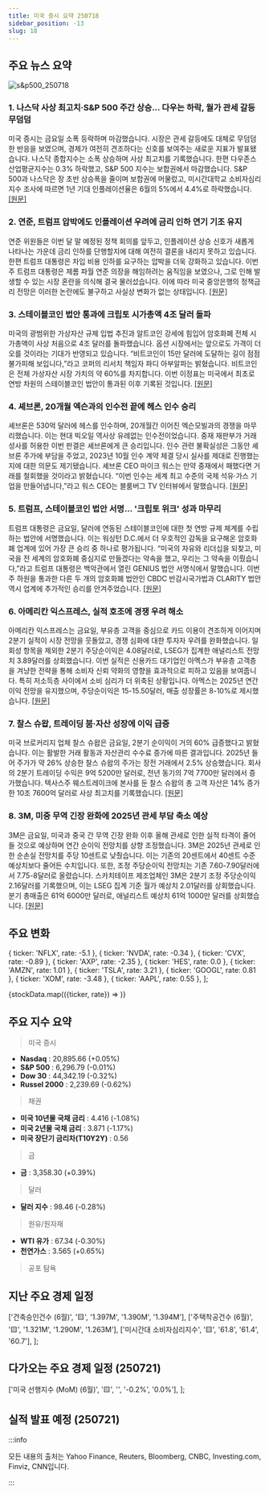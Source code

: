 ```yaml
---
title: 미국 증시 요약 250718
sidebar_position: -13
slug: 18
---
```


## 주요 뉴스 요약

![s&p500_250718](/map/250718.png)

### 1. **나스닥 사상 최고치·S&P 500 주간 상승... 다우는 하락, 월가 관세 갈등 무덤덤**

미국 증시는 금요일 소폭 등락하며 마감했습니다. 시장은 관세 갈등에도 대체로 무덤덤한 반응을 보였으며, 경제가 여전히 견조하다는 신호를 보여주는 새로운 지표가 발표됐습니다. 나스닥 종합지수는 소폭 상승하며 사상 최고치를 기록했습니다. 한편 다우존스 산업평균지수는 0.3% 하락했고, S&P 500 지수는 보합권에서 마감했습니다. S&P 500과 나스닥은 장 초반 상승폭을 줄이며 보합권에 머물렀고, 미시간대학교 소비자심리지수 조사에 따르면 1년 기대 인플레이션율은 6월의 5%에서 4.4%로 하락했습니다. [[원문]](https://finance.yahoo.com/news/live/stock-market-today-nasdaq-hits-record-sp-500-posts-weekly-gain-dow-slips-as-wall-street-shrugs-off-tariff-tensions-200036322.html)

### 2. **연준, 트럼프 압박에도 인플레이션 우려에 금리 인하 연기 기조 유지**

연준 위원들은 이번 달 말 예정된 정책 회의를 앞두고, 인플레이션 상승 신호가 새롭게 나타나는 가운데 금리 인하를 단행할지에 대해 여전히 결론을 내리지 못하고 있습니다. 한편 트럼프 대통령은 차입 비용 인하를 요구하는 압박을 더욱 강화하고 있습니다. 이번 주 트럼프 대통령은 제롬 파월 연준 의장을 해임하려는 움직임을 보였으나, 그로 인해 발생할 수 있는 시장 혼란을 의식해 결국 물러섰습니다. 이에 따라 미국 중앙은행의 정책금리 전망은 이러한 논란에도 불구하고 사실상 변화가 없는 상태입니다. [[원문]](https://www.reuters.com/business/feds-rate-cut-delay-intact-inflation-fears-override-trump-pressure-2025-07-18/)

### 3. **스테이블코인 법안 통과에 크립토 시가총액 4조 달러 돌파**

미국의 광범위한 가상자산 규제 입법 추진과 알트코인 강세에 힘입어 암호화폐 전체 시가총액이 사상 처음으로 4조 달러를 돌파했습니다. 옵션 시장에서는 앞으로도 가격이 더 오를 것이라는 기대가 반영되고 있습니다. “비트코인이 15만 달러에 도달하는 길이 점점 불가피해 보입니다,”라고 코퍼의 리서치 책임자 파디 아부알파는 밝혔습니다. 비트코인은 전체 가상자산 시장 가치의 약 60%를 차지합니다. 이번 이정표는 미국에서 최초로 연방 차원의 스테이블코인 법안이 통과된 이후 기록된 것입니다. [[원문]](https://finance.yahoo.com/news/crypto-market-value-tops-4-101023877.html)

### 4. **셰브론, 20개월 엑슨과의 인수전 끝에 헤스 인수 승리**

셰브론은 530억 달러에 헤스를 인수하며, 20개월간 이어진 엑슨모빌과의 경쟁을 마무리했습니다. 이는 현대 빅오일 역사상 유례없는 인수전이었습니다. 중재 재판부가 거래 성사를 허용한 이번 판결은 셰브론에게 큰 승리입니다. 인수 관련 불확실성은 그동안 셰브론 주가에 부담을 주었고, 2023년 10월 인수 계약 체결 당시 실사를 제대로 진행했는지에 대한 의문도 제기됐습니다. 셰브론 CEO 마이크 워스는 만약 중재에서 패했다면 거래를 철회했을 것이라고 밝혔습니다. “이번 인수는 세계 최고 수준의 국제 석유·가스 기업을 만들어냅니다,”라고 워스 CEO는 블룸버그 TV 인터뷰에서 말했습니다. [[원문]](https://finance.yahoo.com/news/chevron-prevails-exxon-fight-sealing-105354306.html)

### 5. **트럼프, 스테이블코인 법안 서명… '크립토 위크' 성과 마무리**

트럼프 대통령은 금요일, 달러에 연동된 스테이블코인에 대한 첫 연방 규제 체계를 수립하는 법안에 서명했습니다. 이는 워싱턴 D.C.에서 더 우호적인 감독을 요구해온 암호화폐 업계에 있어 가장 큰 승리 중 하나로 평가됩니다. “미국의 자유와 리더십을 되찾고, 미국을 전 세계의 암호화폐 중심지로 만들겠다는 약속을 했고, 우리는 그 약속을 이뤘습니다,”라고 트럼프 대통령은 백악관에서 열린 GENIUS 법안 서명식에서 말했습니다. 이번 주 하원을 통과한 다른 두 개의 암호화폐 법안인 CBDC 반감시국가법과 CLARITY 법안 역시 업계에 추가적인 승리를 안겨주었습니다. [[원문]](https://finance.yahoo.com/news/trump-signs-stablecoin-bill-into-law-capping-string-of-crypto-week-victories-192642044.html)

### 6. **아메리칸 익스프레스, 실적 호조에 경쟁 우려 해소**

아메리칸 익스프레스는 금요일, 부유층 고객을 중심으로 카드 이용이 견조하게 이어지며 2분기 실적이 시장 전망을 웃돌았고, 경쟁 심화에 대한 투자자 우려를 완화했습니다. 일회성 항목을 제외한 2분기 주당순이익은 4.08달러로, LSEG가 집계한 애널리스트 전망치 3.89달러를 상회했습니다. 이번 실적은 신용카드 대기업인 아멕스가 부유층 고객층을 겨냥한 전략을 통해 소비자 신뢰 약화의 영향을 효과적으로 피하고 있음을 보여줍니다. 특히 저소득층 사이에서 소비 심리가 더 위축된 상황입니다. 아멕스는 2025년 연간 이익 전망을 유지했으며, 주당순이익은 15-15.50달러, 매출 성장률은 8-10%로 제시했습니다. [[원문]](https://www.reuters.com/business/american-express-exceeds-profit-expectations-robust-spending-2025-07-18/)

### 7. **찰스 슈왑, 트레이딩 붐·자산 성장에 이익 급증**

미국 브로커리지 업체 찰스 슈왑은 금요일, 2분기 순이익이 거의 60% 급증했다고 밝혔습니다. 이는 활발한 거래 활동과 자산관리 수수료 증가에 따른 결과입니다. 2025년 들어 주가가 약 26% 상승한 찰스 슈왑의 주가는 장전 거래에서 2.5% 상승했습니다. 회사의 2분기 트레이딩 수익은 9억 5200만 달러로, 전년 동기의 7억 7700만 달러에서 증가했습니다. 텍사스주 웨스트레이크에 본사를 둔 찰스 슈왑의 총 고객 자산은 14% 증가한 10조 7600억 달러로 사상 최고치를 기록했습니다. [[원문]](https://www.reuters.com/business/charles-schwab-profit-surges-trading-boom-asset-growth-2025-07-18/)

### 8. **3M, 미중 무역 긴장 완화에 2025년 관세 부담 축소 예상**

3M은 금요일, 미국과 중국 간 무역 긴장 완화 이후 올해 관세로 인한 실적 타격이 줄어들 것으로 예상하며 연간 순이익 전망치를 상향 조정했습니다. 3M은 2025년 관세로 인한 순손실 전망치를 주당 10센트로 낮췄습니다. 이는 기존의 20센트에서 40센트 수준 예상치보다 줄어든 수치입니다. 또한, 조정 주당순이익 전망치는 기존 7.60-7.90달러에서 7.75-8달러로 올렸습니다. 스카치테이프 제조업체인 3M은 2분기 조정 주당순이익 2.16달러를 기록했으며, 이는 LSEG 집계 기준 월가 예상치 2.01달러를 상회했습니다. 분기 총매출은 61억 6000만 달러로, 애널리스트 예상치 61억 1000만 달러를 상회했습니다. [[원문]](https://www.reuters.com/business/3m-sees-smaller-tariff-hit-2025-profit-amid-easing-us-china-trade-tensions-2025-07-18/)

## 주요 변화

  { ticker: 'NFLX', rate: -5.1 },
  { ticker: 'NVDA', rate: -0.34 },
  { ticker: 'CVX', rate: -0.89 },
  { ticker: 'AXP', rate: -2.35 },
  { ticker: 'HES', rate: 0.0 },
  { ticker: 'AMZN', rate: 1.01 },
  { ticker: 'TSLA', rate: 3.21 },
  { ticker: 'GOOGL', rate: 0.81 },
  { ticker: 'XOM', rate: -3.48 },
  { ticker: 'AAPL', rate: 0.55 },
];

{stockData.map(({ticker, rate}) => <StockCardMini key={ticker} ticker={ticker} rate={rate}></StockCardMini>)}

## 주요 지수 요약

> 미국 증시

- **Nasdaq** : 20,895.66 (+0.05%)
- **S&P 500** : 6,296.79 (-0.01%)
- **Dow 30** : 44,342.19 (-0.32%)
- **Russel 2000** : 2,239.69 (-0.62%)

> 채권

- **미국 10년물 국채 금리** : 4.416 (-1.08%)
- **미국 2년물 국채 금리** : 3.871 (-1.17%)
- **미국 장단기 금리차(T10Y2Y)** : 0.56

> 금

- **금** : 3,358.30 (+0.39%)

> 달러

- **달러 지수** : 98.46 (-0.28%)

> 원유/원자재

- **WTI 유가** : 67.34 (-0.30%)
- **천연가스** : 3.565 (+0.65%)

> 공포 탐욕

<FearAndGreed fearAndGreedIndex={75} vix={16.41} vixRate={-0.67} />

## 지난 주요 경제 일정

  ['건축승인건수 (6월)', '🟨', '1.397M', '1.390M', '1.394M'],
  ['주택착공건수 (6월)', '🟨', '1.321M', '1.290M', '1.263M'],
  ['미시간대 소비자심리지수', '🟨', '61.8', '61.4', '60.7'],
];

<EconomicCalendar data={eventsData} />

## 다가오는 주요 경제 일정 (250721)

  ['미국 선행지수 (MoM) (6월)', '🟨', '', '-0.2%', '0.0%'],
];

<EconomicCalendar data={nextEventsData} />

## 실적 발표 예정 (250721)



<EarningsBoard stocksBMO={stocksBMO} stocksAMC={stocksAMC} />

:::info

모든 내용의 출처는 Yahoo Finance, Reuters, Bloomberg, CNBC, Investing.com, Finviz, CNN입니다.

:::
